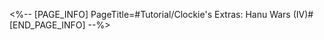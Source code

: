 <%-- [PAGE_INFO]
PageTitle=#Tutorial/Clockie's Extras: Hanu Wars (IV)#
[END_PAGE_INFO] --%>
{{Tutorial
|sort      = 611001
|title     = Clockie's Extras: ''Hanu Wars'' (IV)
|subtitle  = 
|type      = Adventure
|about     = 
|image1    = Tutorial Clockie's Extras Hanu Wars (IV) 1.png{{subst:void|<!--$UPLOAD:<<SpriteOutput/TutorialPic/TutorialPage_611001.png>-<Tutorial Clockie's Extras Hanu Wars (IV) 1.png>>}}
|text1     = Mr. Domescreen will appear in this episode. {{Color|h|nobold=1|Pay close attention to his expressions}}. {{Color|h|nobold=1|Break him when he's smiling to get more points}}.
|image2    = Tutorial Clockie's Extras Hanu Wars (IV) 2.png{{subst:void|<!--$UPLOAD:<<SpriteOutput/TutorialPic/TutorialPage_611002.png>-<Tutorial Clockie's Extras Hanu Wars (IV) 2.png>>}}
|text2     = Dreamjolt Fireworks will appear in this episode. Attacking them will trigger explosions that will {{Color|h|nobold=1|attack all enemies on the battlefield}}.
}}